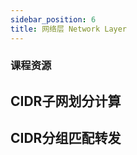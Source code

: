 ```yaml
---
sidebar_position: 6
title: 网络层 Network Layer
---
```



<h3 style={{color: '#006d75', marginTop: 0, marginBottom: 8}}>课程资源</h3>
<FileCard file_type={'pdf'} name={'5 Network Layer'} size={'7491147'} link={require('@site/assets/slides/5_Network Layer.pdf').default} />

[//]: # (文件名与其他章节的差异是有意为之，因为Docusarus无法处理以“Network”作为文件名（大小写敏感）的文档，使首页崩溃)

[//]: # (不要尝试修改该文件名使之与其他命名格式一致)

## CIDR子网划分计算

<SubnetCalculator/>

## CIDR分组匹配转发

<IPMatchingComponent />
